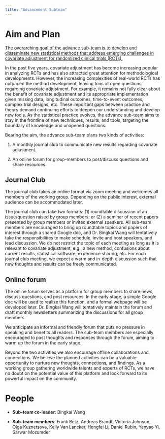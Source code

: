 ```yaml
---
title: "Advancement Subteam"
---
```


# Aim and Plan

[The overarching goal of the advance sub-team is to develop and disseminate new statistical methods that address emerging challenges in covariate adjustment for randomized clinical trials (RCTs).]{.underline}

In the past five years, covariate adjustment has become increasing popular in analyzing RCTs and has also attracted great attention for methodological developments. However, the increasing complexities of real-world RCTs has outpaced the method development, leaving tons of open questions regarding covariate adjustment. For example, it remains not fully clear about the benefit of covariate adjustment and its appropriate implementation given missing data, longitudinal outcomes, time-to-event outcomes, complex trial designs, etc. These important gaps between practice and theory demand continuing efforts to deepen our understanding and develop new tools. As the statistical practice evolves, the advance sub-team aims to stay in the frontline of new techniques, results, and tools, targeting the boundary of knowledge and unopened questions.

Bearing the aim, the advance sub-team plans two kinds of activities:

1.  A monthly journal club to communicate new results regarding covariate adjustment.

2.  An online forum for group-members to post/discuss questions and share resources.

## **Journal Club**

The journal club takes an online format via zoom meeting and welcomes all members of the working group. Depending on the public interest, external audience can be accommodated later.

The journal club can take two formats: (1) roundtable discussion of an issue/question raised by group members; or (2) a seminar of recent papers presented by group members or invited external speakers. All sub-team members are encouraged to bring up roundtable topics and papers of interest through a shared Google doc, and Dr. Bingkai Wang will tentatively take the responsibilities to make schedule, invite and host speakers, and lead discussion. We do not restrict the topic of each meeting as long as it is relevant to covariate adjustment, e.g., a new method, confusions about current results, statistical software, experience sharing, etc. For each journal club meeting, we expect a warm and in-depth discussion such that new thoughts and results can be freely communicated.

## **Online forum**

The online forum serves as a platform for group members to share news, discuss questions, and post resources. In the early stage, a simple Google doc will be used to realize this function, and a formal webpage will be developed later. Dr. Bingkai Wang will tentatively maintain the forum and draft monthly newsletters summarizing the discussions for all group members.

We anticipate an informal and friendly forum that puts no pressure in speaking and benefits all readers. The sub-team members are especially encouraged to post thoughts and responses through the forum, aiming to warm up the forum in the early stage.

Beyond the two activities,we also encourage offline collaborations and connections. We believe the planned activities can be a valuable opportunity to nurture new thoughts, connections, and findings. As a working group gathering worldwide talents and experts of RCTs, we have no doubt on the potential value of this platform and look forward to its powerful impact on the community.

# People

-   **Sub-team co-leader**: Bingkai Wang

-   **Sub-team members**: Frank Betz, Andreas Brandt, Victoria Johnson, Olga Kuznetsova, Kelly Van Lancker, Hongfei Li, Daniel Rubin, Yanyao Yi, Sarwar Mozumder
